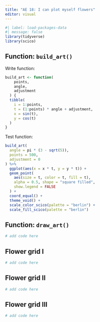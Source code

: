 ```yaml
---
title: "AE 18: I can plot myself flowers"
editor: visual
---
```


```r
#| label: load-packages-data
#| message: false
library(tidyverse)
library(scico)
```

## Function: `build_art()`

Write function:

```r
build_art <- function(
    points,
    angle,
    adjustment
  ) {
  tibble(
    i = 1:points,
    t = (1:points) * angle + adjustment,
    x = sin(t),
    y = cos(t)
  )
}
```

Test function:

```r
build_art(
  angle = pi * (3 - sqrt(5)),
  points = 500,
  adjustment = 0
) %>%
  ggplot(aes(x = x * t, y = y * t)) +
  geom_point(
    aes(size = t, color = t, fill = t),
    alpha = 0.5, shape = "square filled", 
    show.legend = FALSE
  ) +
  coord_equal() +
  theme_void() +
  scale_color_scico(palette = "berlin") +
  scale_fill_scico(palette = "berlin")
```

## Function: `draw_art()`

```r
# add code here
```

## Flower grid I

```r
# add code here
```

## Flower grid II

```r
# add code here
```

## Flower grid III

```r
# add code here
```
